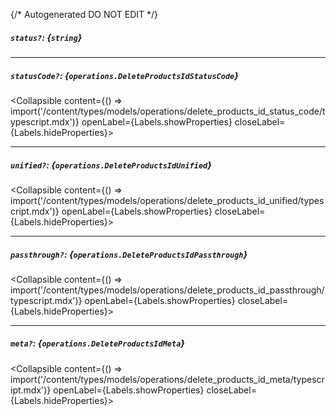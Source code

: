 {/* Autogenerated DO NOT EDIT  */}

##### `status?`: *{`string`}*

---
##### `statusCode?`: *{`operations.DeleteProductsIdStatusCode`}*
<Collapsible content={() => import('/content/types/models/operations/delete_products_id_status_code/typescript.mdx')} openLabel={Labels.showProperties} closeLabel={Labels.hideProperties}>
</Collapsible>

---
##### `unified?`: *{`operations.DeleteProductsIdUnified`}*
<Collapsible content={() => import('/content/types/models/operations/delete_products_id_unified/typescript.mdx')} openLabel={Labels.showProperties} closeLabel={Labels.hideProperties}>
</Collapsible>

---
##### `passthrough?`: *{`operations.DeleteProductsIdPassthrough`}*
<Collapsible content={() => import('/content/types/models/operations/delete_products_id_passthrough/typescript.mdx')} openLabel={Labels.showProperties} closeLabel={Labels.hideProperties}>
</Collapsible>

---
##### `meta?`: *{`operations.DeleteProductsIdMeta`}*
<Collapsible content={() => import('/content/types/models/operations/delete_products_id_meta/typescript.mdx')} openLabel={Labels.showProperties} closeLabel={Labels.hideProperties}>
</Collapsible>


